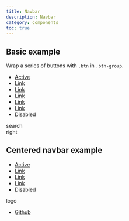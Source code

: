 ```yaml
---
title: Navbar
description: Navbar
category: components
toc: true
---
```



## Basic example

Wrap a series of buttons with `.btn` in `.btn-group`.

<Snippet lang="html">
    <Fragment slot="html">
        <nav class="navbar">
            <div class="left">
                <ul class="nav horizontal">
                    <li class="item">
                        <a class="link active" aria-current="page" href="#">Active</a>
                    </li>
                    <li class="item">
                        <a class="link" href="#">Link</a>
                    </li>
                    <li class="item">
                        <a class="link" href="#">Link</a>
                    </li>
                    <li class="item">
                        <a class="link" href="#">Link</a>
                    </li>
                    <li class="item">
                        <a class="link" href="#">Link</a>
                    </li>
                    <li class="item">
                        <a class="link" href="#">Link</a>
                    </li>
                    <li class="item">
                        <a class="link disabled" aria-disabled="true">Disabled</a>
                    </li>
                </ul>
            </div>
            <div class="center">
                search
            </div>
            <div class="right">
                right
            </div>
        </nav>
    </Fragment>
</Snippet>

## Centered navbar example


<Snippet lang="html">
    <Fragment slot="html">
        <nav class="navbar" style="--xii-navbar-grid-template-columns: 1fr 100px 1fr">
            <div class="left">
                <ul class="nav horizontal">
                    <li class="item">
                        <a class="link active" aria-current="page" href="#">Active</a>
                    </li>
                    <li class="item">
                        <a class="link" href="#">Link</a>
                    </li>
                    <li class="item">
                        <a class="link" href="#">Link</a>
                    </li>
                    <li class="item">
                        <a class="link" href="#">Link</a>
                    </li>
                    <li class="item">
                        <a class="link disabled" aria-disabled="true">Disabled</a>
                    </li>
                </ul>
            </div>
            <div class="center">
                logo
            </div>
            <div class="right">
                <ul class="nav horizontal">
                    <li class="item">
                        <a class="item" href="#">Github</a>
                    </li>
                </ul>
            </div>
        </nav>
    </Fragment>
</Snippet>

